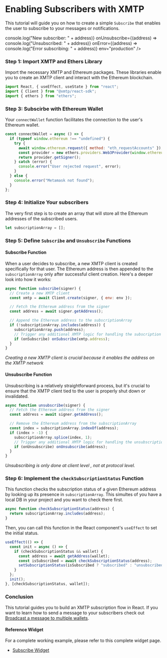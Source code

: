 # Enabling Subscribers with XMTP


This tutorial will guide you on how to create a simple `Subscribe` that enables the user to subscribe to your messages or notifications.

<div className="widget-container">
  <Subscribe
    theme="default"
    size="medium"
    onSubscribe={(address) => console.log("New subscriber: " + address)}
    onUnsubscribe={(address) => console.log("Unsubscribed: " + address)}
    onError={(address) => console.log("Error subscribing: " + address)}
    env="production"
  />
</div>

### Step 1: Import XMTP and Ethers Library

Import the necessary XMTP and Ethereum packages. These libraries enable you to create an XMTP client and interact with the Ethereum blockchain.

```jsx
import React, { useEffect, useState } from "react";
import { Client } from "@xmtp/react-sdk";
import { ethers } from "ethers";
```

### Step 3: Subscirbe with Ethereum Wallet

Your `connectWallet` function facilitates the connection to the user's Ethereum wallet.

```jsx
const connectWallet = async () => {
  if (typeof window.ethereum !== "undefined") {
    try {
      await window.ethereum.request({ method: "eth_requestAccounts" });
      const provider = new ethers.providers.Web3Provider(window.ethereum);
      return provider.getSigner();
    } catch (error) {
      console.error("User rejected request", error);
    }
  } else {
    console.error("Metamask not found");
  }
};
```

### Step 4: Initialize Your subscribers

The very first step is to create an array that will store all the Ethereum addresses of the subscribed users.

```jsx
let subscriptionArray = [];
```

### Step 5: Define `Subscribe` and `Unsubscribe` Functions

#### Subscribe Function

When a user decides to subscribe, a new XMTP client is created specifically for that user. The Ethereum address is then appended to the `subscriptionArray` only after successful client creation. Here's a deeper look into how it works:

```jsx
async function subscribe(signer) {
  // Create a new XMTP client
  const xmtp = await Client.create(signer, { env: env });

  // Fetch the Ethereum address from the signer
  const address = await signer.getAddress();

  // Append the Ethereum address to the subscriptionArray
  if (!subscriptionArray.includes(address)) {
    subscriptionArray.push(address);
    // Trigger any additional XMTP logic for handling the subscription
    if (onSubscribe) onSubscribe(xmtp.address);
  }
}
```

_Creating a new XMTP client is crucial because it enables the address on the XMTP network_

#### Unsubscribe Function

Unsubscribing is a relatively straightforward process, but it's crucial to ensure that the XMTP client tied to the user is properly shut down or invalidated.

```jsx
async function unsubscribe(signer) {
  // Fetch the Ethereum address from the signer
  const address = await signer.getAddress();

  // Remove the Ethereum address from the subscriptionArray
  const index = subscriptionArray.indexOf(address);
  if (index > -1) {
    subscriptionArray.splice(index, 1);
    // Trigger any additional XMTP logic for handling the unsubscription
    if (onUnsubscribe) onUnsubscribe(address);
  }
}
```

_Unsubscribing is only done at client level , not at protocol level._

### Step 6: Implement the `checkSubscriptionStatus` Function

This function checks the subscription status of a given Ethereum address by looking up its presence in `subscriptionArray`. This simultes of you have a local DB in your project and you want to check there first.

```jsx
async function checkSubscriptionStatus(address) {
  return subscriptionArray.includes(address);
}
```

Then, you can call this function in the React component's `useEffect` to set the initial status.

```jsx
useEffect(() => {
  const init = async () => {
    if (checkSubscriptionStatus && wallet) {
      const address = await getAddress(wallet);
      const isSubscribed = await checkSubscriptionStatus(address);
      setSubscriptionStatus(isSubscribed ? "subscribed" : "unsubscribed");
    }
  };
  init();
}, [checkSubscriptionStatus, wallet]);
```

### Conclusion

This tutorial guides you to build an XMTP subscription flow in React. If you want to learn how to send a message to your subscribers check out [Broadcast a message to multiple wallets](/Tutorials/Broadcast).

#### Reference Widget

For a complete working example, please refer to this complete widget page.

- [Subscribe Widget](/Widgets/Subscribe)
